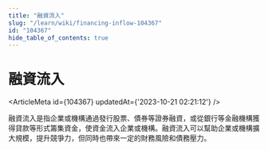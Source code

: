 ```yaml
---
title: "融資流入"
slug: "/learn/wiki/financing-inflow-104367"
id: "104367"
hide_table_of_contents: true
---
```



# 融資流入

<ArticleMeta id={104367} updatedAt={'2023-10-21 02:21:12'} />
<div className='border-solid border-b border-t-0 my-4 border-[var(--ifm-color-gray-300)]' />

融資流入是指企業或機構通過發行股票、債券等證券融資，或從銀行等金融機構獲得貸款等形式籌集資金，使資金流入企業或機構。融資流入可以幫助企業或機構擴大規模，提升競爭力，但同時也帶來一定的財務風險和債務壓力。
